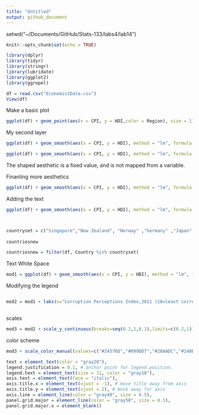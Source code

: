 ```yaml
---
title: "Untitled"
output: github_document
---
```


setwd("~/Documents/GitHub/Stats-133/labs4/lab14")

```r
knitr::opts_chunk$set(echo = TRUE)
```


```r



library(dplyr)
library(tidyr)
library(stringr)
library(lubridate)
library(ggplot2)
library(ggrepel)

df = read.csv("EconomistData.csv")
View(df)

```




Make a basic plot
```r

ggplot(df) + geom_point(aes(x = CPI, y = HDI,color = Region), size = 1)

```

My second layer
```r

ggplot(df) + geom_smooth(aes(x = CPI, y = HDI), method = "lm", formula = y~log(x), se = FALSE,color="red") + geom_point(aes(x = CPI, y = HDI, color = Region), size = 1)

```

```r

ggplot(df) + geom_smooth(aes(x = CPI, y = HDI), method = "lm", formula = y~log(x), se = FALSE, color = "red") + geom_point(aes(x = CPI, y = HDI, color = Region), size = 1, shape = 1) 

```

The shaped aesthetic is a fixed value, and is not mapped from a variable. 

Finanling more aesthetics

```r

ggplot(df) + geom_smooth(aes(x = CPI, y = HDI), method = "lm", formula = y~log(x), se = FALSE, color = "red") + geom_point(aes(x = CPI, y = HDI, color = Region), size = 2, shape = 1, stroke = 1.5)

```

Adding the text

```r

ggplot(df) + geom_smooth(aes(x = CPI, y = HDI), method = "lm", formula = y~log(x), se = FALSE, color = "red") + geom_point(aes(x = CPI, y = HDI, color = Region), size = 1.5, shape = 1, stroke = 1.5) + geom_text(aes(x = CPI, y = HDI, label = Country), data = countriesnew, color = "gray20")



countryset = c("Singapore","New Zealand", "Norway" ,"Germany" ,"Japan", "Britain" ,"France", "United States","Barbados" ,"Congo" ,"Sudan" ,"Afghanistan" ,"Rwanda", "India" ,"Bhutan", "South Africa", "Botswana", "Cape Verde" ,"Myanamar", "Iraq", "China" ,"Brazil" ,"Argentina", "Russia", "Greece" ,"Italy", "Venezuela")
 
countriesnew

countriesnew = filter(df, Country %in% countryset)

```

Text White Space

```r


mod1 = ggplot(df) + geom_smooth(aes(x = CPI, y = HDI), method = "lm", formula = y~log(x),se = FALSE, color = "red") + geom_point(aes(x = CPI, y = HDI, color = Region), size = 1.5, shape = 1, stroke = 1.5) + geom_text_repel(aes(x = CPI, y = HDI, label = Country), data = countriesnew, color = "gray20") 

```

Modifying the legend


```r


```


```r

mod2 = mod1 + labs(x="Corruption Perceptions Index,2011 (10=least corrupt)",y="Human Development Index,2011 (1=Best)", title="Corruption and human development")



```

scales 

```r


mod3 = mod2 + scale_y_continuous(breaks=seq(0.2,1,0.1),limits=c(0.2,1)) + scale_x_continuous(breaks=1:10,limits=c(0.8,11))

```


color scheme

```r

mod3 + scale_color_manual(values=c("#24576D","#099DD7","#28AADC","#248E84","#F2583F","#96503F"))


```


```r


text = element_text(color = "gray20"),
legend.justification = 0.1, # anchor point for legend.position.
legend.text = element_text(size = 11, color = "gray10"),
axis.text = element_text(face = "italic"),
axis.title.x = element_text(vjust = -1), # move title away from axis
axis.title.y = element_text(vjust = 2), # move away for axis
axis.line = element_line(color = "gray40", size = 0.5),
panel.grid.major = element_line(color = "gray50", size = 0.5),
panel.grid.major.x = element_blank()


```

